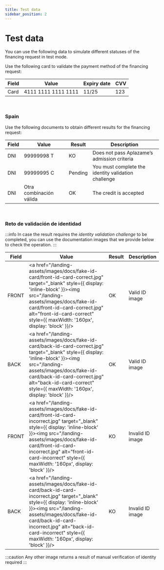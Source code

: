 ```yaml
---
title: Test data
sidebar_position: 2
---
```


# Test data
You can use the following data to simulate different statuses of the financing request in test mode.

Use the following card to validate the payment method of the financing request:


Field | Value | Expiry date | CVV
|----- | ----- | -------- | ---
Card | 4111 1111 1111 1111 | 11/25 | 123

<br/>

### Spain
Use the following documents to obtain different results for the financing request:

Field | Value | Result | Description
-- | -- | -- | --
DNI | 99999998 T | KO | Does not pass Aplazame’s admission criteria
DNI | 99999995 C | Pending | You must complete the identity validation challenge
DNI | Otra combinación válida | OK | The credit is accepted


<br/>

### Reto de validación de identidad

:::info
In case the result requires the *identity validation challenge* to be completed, you can use the documentation images that we provide below to check the operation.
:::


Field | Value | Result | Description
--|--|--|--
FRONT | <a href="/landing-assets/images/docs/fake-id-card/front-id-card-correct.jpg" target="_blank" style={{ display: 'inline-block' }}><img src="/landing-assets/images/docs/fake-id-card/front-id-card-correct.jpg" alt="front-id-card-correct" style={{ maxWidth: '160px', display: 'block' }}/></a> | OK | Valid ID image
BACK | <a href="/landing-assets/images/docs/fake-id-card/back-id-card-correct.jpg" target="_blank" style={{ display: 'inline-block' }}><img src="/landing-assets/images/docs/fake-id-card/back-id-card-correct.jpg" alt="back-id-card-correct" style={{ maxWidth: '160px', display: 'block' }}/></a> | OK | Valid ID image
FRONT | <a href="/landing-assets/images/docs/fake-id-card/front-id-card-incorrect.jpg" target="_blank" style={{ display: 'inline-block' }}><img src="/landing-assets/images/docs/fake-id-card/front-id-card-incorrect.jpg" alt="front-id-card-incorrect" style={{ maxWidth: '160px', display: 'block' }}/></a> | KO | Invalid ID image
BACK | <a href="/landing-assets/images/docs/fake-id-card/back-id-card-incorrect.jpg" target="_blank" style={{ display: 'inline-block' }}><img src="/landing-assets/images/docs/fake-id-card/back-id-card-incorrect.jpg" alt="back-id-card-incorrect" style={{ maxWidth: '160px', display: 'block' }}/></a> | KO | Invalid ID image

:::caution
Any other image returns a result of manual verification of identity required
:::

